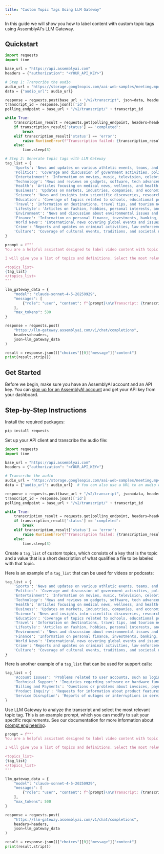 ```yaml
---
title: "Custom Topic Tags Using LLM Gateway"
---
```


In this guide we will show you how to label content with custom topic tags using AssemblyAI's LLM Gateway.

## Quickstart

```python
import requests
import time

base_url = "https://api.assemblyai.com"
headers = {"authorization": "<YOUR_API_KEY>"}

# Step 1: Transcribe the audio
audio_url = "https://storage.googleapis.com/aai-web-samples/meeting.mp4"
data = {"audio_url": audio_url}

response = requests.post(base_url + "/v2/transcript", json=data, headers=headers)
transcript_id = response.json()['id']
polling_endpoint = base_url + "/v2/transcript/" + transcript_id

while True:
    transcription_result = requests.get(polling_endpoint, headers=headers).json()
    if transcription_result['status'] == 'completed':
        break
    elif transcription_result['status'] == 'error':
        raise RuntimeError(f"Transcription failed: {transcription_result['error']}")
    else:
        time.sleep(3)

# Step 2: Generate topic tags with LLM Gateway
tag_list = {
    'Sports': 'News and updates on various athletic events, teams, and sports personalities.',
    'Politics': 'Coverage and discussion of government activities, policies, and political events.',
    'Entertainment': 'Information on movies, music, television, celebrities, and arts.',
    'Technology': 'News and reviews on gadgets, software, tech advancements, and trends.',
    'Health': 'Articles focusing on medical news, wellness, and health-related topics.',
    'Business': 'Updates on markets, industries, companies, and economic trends.',
    'Science': 'News and insights into scientific discoveries, research, and innovations.',
    'Education': 'Coverage of topics related to schools, educational policies, and learning.',
    'Travel': 'Information on destinations, travel tips, and tourism news.',
    'Lifestyle': 'Articles on fashion, hobbies, personal interests, and daily life.',
    'Environment': 'News and discussion about environmental issues and sustainability.',
    'Finance': 'Information on personal finance, investments, banking, and economic news.',
    'World News': 'International news covering global events and issues.',
    'Crime': 'Reports and updates on criminal activities, law enforcement, and legal cases.',
    'Culture': 'Coverage of cultural events, traditions, and societal norms.'
}

prompt = f"""
You are a helpful assistant designed to label video content with topic tags.

I will give you a list of topics and definitions. Select the most relevant topic from the list. Return your selection and nothing else.

<topics_list>
{tag_list}
</topics_list>
"""

llm_gateway_data = {
    "model": "claude-sonnet-4-5-20250929",
    "messages": [
        {"role": "user", "content": f"{prompt}\n\nTranscript: {transcription_result['text']}"}
    ],
    "max_tokens": 500
}

response = requests.post(
    "https://llm-gateway.assemblyai.com/v1/chat/completions",
    headers=headers,
    json=llm_gateway_data
)

result = response.json()["choices"][0]["message"]["content"]
print(result.strip())
```

## Get Started

Before we begin, make sure you have an AssemblyAI account and an API key. You can [sign up for an AssemblyAI account](https://www.assemblyai.com/app) and get your API key from your dashboard.

## Step-by-Step Instructions

Install the required packages:

```bash
pip install requests
```

Set up your API client and transcribe the audio file:

```python
import requests
import time

base_url = "https://api.assemblyai.com"
headers = {"authorization": "<YOUR_API_KEY>"}

# Transcribe the audio
audio_url = "https://storage.googleapis.com/aai-web-samples/meeting.mp4"
data = {"audio_url": audio_url}  # You can also use a URL to an audio or video file on the web

response = requests.post(base_url + "/v2/transcript", json=data, headers=headers)
transcript_id = response.json()['id']
polling_endpoint = base_url + "/v2/transcript/" + transcript_id

while True:
    transcription_result = requests.get(polling_endpoint, headers=headers).json()
    if transcription_result['status'] == 'completed':
        break
    elif transcription_result['status'] == 'error':
        raise RuntimeError(f"Transcription failed: {transcription_result['error']}")
    else:
        time.sleep(3)
```

Create a `tag_list` of custom topics, which consists of a key that is the topic and a value that is a short description of what qualifies a file to be labeled with that topic.

Here is an example of a `tag_list` that can be used for videos or podcasts:

```python
tag_list = {
    'Sports': 'News and updates on various athletic events, teams, and sports personalities.',
    'Politics': 'Coverage and discussion of government activities, policies, and political events.',
    'Entertainment': 'Information on movies, music, television, celebrities, and arts.',
    'Technology': 'News and reviews on gadgets, software, tech advancements, and trends.',
    'Health': 'Articles focusing on medical news, wellness, and health-related topics.',
    'Business': 'Updates on markets, industries, companies, and economic trends.',
    'Science': 'News and insights into scientific discoveries, research, and innovations.',
    'Education': 'Coverage of topics related to schools, educational policies, and learning.',
    'Travel': 'Information on destinations, travel tips, and tourism news.',
    'Lifestyle': 'Articles on fashion, hobbies, personal interests, and daily life.',
    'Environment': 'News and discussion about environmental issues and sustainability.',
    'Finance': 'Information on personal finance, investments, banking, and economic news.',
    'World News': 'International news covering global events and issues.',
    'Crime': 'Reports and updates on criminal activities, law enforcement, and legal cases.',
    'Culture': 'Coverage of cultural events, traditions, and societal norms.'
}
```

Here is another example of a `tag_list` that can be used for support calls:

```python
tag_list = {
    'Account Issues': 'Problems related to user accounts, such as login difficulties or account access.',
    'Technical Support': 'Inquiries regarding software or hardware functionality and troubleshooting.',
    'Billing and Payments': 'Questions or problems about invoices, payments, or subscription plans.',
    'Product Inquiry': 'Requests for information about product features, capabilities, or availability.',
    'Service Disruption': 'Reports of outages or interruptions in service performance or availability.'
}
```

Use LLM Gateway to analyze the transcript and select the most relevant topic tag. This is an example prompt, which you can modify to suit your specific requirements. See our documentation for more information about [prompt engineering](/docs/llm-gateway/improving-your-prompt).

```python
prompt = f"""
You are a helpful assistant designed to label video content with topic tags.

I will give you a list of topics and definitions. Select the most relevant topic from the list. Return your selection and nothing else.

<topics_list>
{tag_list}
</topics_list>
"""

llm_gateway_data = {
    "model": "claude-sonnet-4-5-20250929",
    "messages": [
        {"role": "user", "content": f"{prompt}\n\nTranscript: {transcription_result['text']}"}
    ],
    "max_tokens": 500
}

response = requests.post(
    "https://llm-gateway.assemblyai.com/v1/chat/completions",
    headers=headers,
    json=llm_gateway_data
)

result = response.json()["choices"][0]["message"]["content"]
print(result.strip())
```

